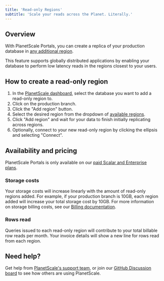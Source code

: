 ```yaml
---
title: 'Read-only Regions'
subtitle: 'Scale your reads across the Planet. Literally.'
---
```


## Overview

With PlanetScale Portals, you can create a replica of your production database in [any additional region](/concepts/regions).

This feature supports globally distributed applications by enabling your database to perform low latency reads in the regions closest to your users.

## How to create a read-only region

1. In the [PlanetScale dashboard](https://app.planetscale.com), select the database you want to add a read-only region to.
2. Click on the production branch.
3. Click the "Add region" button.
4. Select the desired region from the dropdown of [available regions](/concepts/regions).
5. Click "Add region" and wait for your data to finish initially replicating across regions.
6. Optionally, connect to your new read-only region by clicking the ellipsis and selecting "Connect".

## Availability and pricing

PlanetScale Portals is only available on our [paid Scalar and Enterprise plans](https://planetscale.com/pricing). 

### Storage costs

Your storage costs will increase linearly with the amount of read-only regions added. For example, if your production branch is 10GB, each region added will increase your total storage cost by 10GB. For more information on storage billing costs, see our [Billing documentation](/concepts/billing).

### Rows read

Queries issued to each read-only region will contribute to your total billable row reads per month. Your invoice details will show a new line for rows read from each region.

## Need help?

Get help from [PlanetScale's support team](https://www.planetscale.com/support), or join our [GitHub Discussion board](https://github.com/planetscale/discussion/discussions) to see how others are using PlanetScale.
